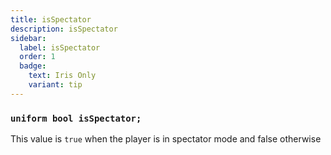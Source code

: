```yaml
---
title: isSpectator
description: isSpectator
sidebar:
  label: isSpectator
  order: 1
  badge:
    text: Iris Only
    variant: tip
---
```


### `uniform bool isSpectator;`

This value is `true` when the player is in spectator mode and false otherwise
